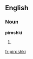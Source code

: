 ==English==

===Noun===
'''piroshki''' {{plural}}

# {{alternative spelling of|[[pirozhki]]}}

[[fr:piroshki]]